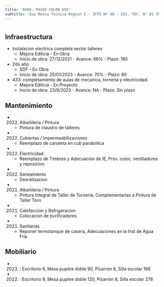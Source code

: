 ```yaml
---
title: 'AVDA. PASEO COLON 650'
subtitle: 'Sup Media Tecnica Region I - IFTS Nº 06 - ESC. TEC. N° 01 ING. OTTO KRAUSE'
---
```


#
## Infraestructura

* Instalacion electrica completa sector talleres 
    + Mejora Edilicia - En Obra 
    + Inicio de obra: 27/12/2021 - Avance: 66% - Plazo: 180 


* 2do año 
    + SDF - En Obra 
    + Inicio de obra: 25/01/2023 - Avance: 70% - Plazo: 60 


* 433: completamiento de aulas de mecanica, torneria y electricidad. 
    + Mejora Edilicia - En Proyecto 
    + Inicio de obra: 23/9/2023 - Avance: NA - Plazo: Sin plazo 






## Mantenimiento

*  (2022) Albañileria / Pintura 
    + Pintura de claustro de talleres

*  (2022) Cubiertas / Impermeabilizaciones 
    + Reemplazo de canaleta en cub parabólica

*  (2022) Electricidad 
    + Reemplazo de Timbres y Adecuación de IE, Prov. coloc. ventiladores y reposicion

*  (2022) Saneamiento 
    + Desratizacion

*  (2021) Albañileria / Pintura 
    + Pintura Integral de Taller de Tornería, Complementarias a Pintura de Taller Torn

*  (2021) Calefaccion y Refrigeracion 
    + Colocacion de purificadores

*  (2021) Sanitarias 
    + Reponer termotanque de casera, Adecuaciones en la Inst de Agua Fría





## Mobiliario

*  (2023) : Escritorio 6, Mesa pupitre doble 90, Pizarrón 6, Silla escolar 186 

*  (2022) : Escritorio 9, Mesa pupitre doble 120, Pizarrón 8, Silla escolar 278 



